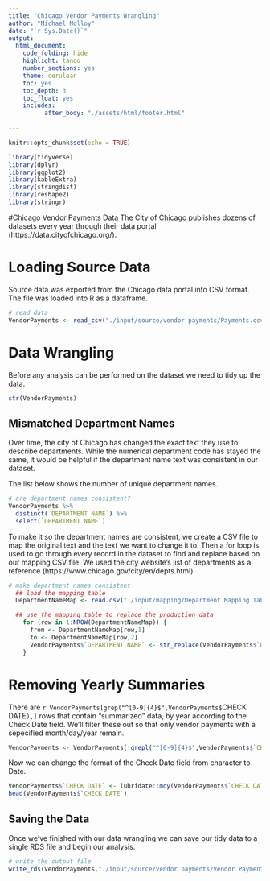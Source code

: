 ```yaml
---
title: "Chicago Vendor Payments Wrangling"
author: "Michael Molloy"
date: "`r Sys.Date()`"
output:
  html_document:
    code_folding: hide
    highlight: tango
    number_sections: yes
    theme: cerulean
    toc: yes
    toc_depth: 3
    toc_float: yes
    includes:
          after_body: "./assets/html/footer.html"
    
---
```


```r
knitr::opts_chunk$set(echo = TRUE)
```
```r
library(tidyverse)
library(dplyr)
library(ggplot2)
library(kableExtra)
library(stringdist)
library(reshape2)
library(stringr)
```
#Chicago Vendor Payments Data 
The City of Chicago publishes dozens of datasets every year through their data portal (https://data.cityofchicago.org/).

# Loading Source Data
Source data was exported from the Chicago data portal into CSV format. The file was loaded into R as a dataframe. 
```r
# read data
VendorPayments <- read_csv("./input/source/vendor payments/Payments.csv")
```

# Data Wrangling
Before any analysis can be performed on the dataset we need to tidy up the data. 

```r
str(VendorPayments)
```

## Mismatched Department Names
Over time, the city of Chicago has changed the exact text they use to describe departments.  While the numerical department code has stayed the same, it would be helpful if the department name text was consistent in our dataset. 

The list below shows the number of unique department names. 

```r
# are department names consistent?
VendorPayments %>% 
  distinct(`DEPARTMENT NAME`) %>% 
  select(`DEPARTMENT NAME`)
```

To make it so the department names are consistent, we create a CSV file to map the original text and the text we want to change it to. Then a for loop is used to go through every record in the dataset to find and replace based on our mapping CSV file.  We used the city website's list of departments as a reference (https://www.chicago.gov/city/en/depts.html)

```r
# make department names consistent
  ## load the mapping table
  DepartmentNameMap <- read.csv("./input/mapping/Department Mapping Table.csv",stringsAsFactors = F)

  ## use the mapping table to replace the production data
    for (row in 1:NROW(DepartmentNameMap)) {
      from <- DepartmentNameMap[row,1]
      to <- DepartmentNameMap[row,2]
      VendorPayments$`DEPARTMENT NAME` <- str_replace(VendorPayments$`DEPARTMENT NAME`,from,to)
    }
```

# Removing Yearly Summaries
There are `r VendorPayments[grep("^[0-9]{4}$",VendorPayments$`CHECK DATE`),]` rows that contain "summarized" data, by year according to the Check Date field. We'll filter these out so that only vendor payments with a sepecified month/day/year remain.

```r
VendorPayments <- VendorPayments[!grepl("^[0-9]{4}$",VendorPayments$`CHECK DATE`),]
```

Now we can change the format of the Check Date field from character to Date.

```r
VendorPayments$`CHECK DATE` <- lubridate::mdy(VendorPayments$`CHECK DATE`)
head(VendorPayments$`CHECK DATE`)
```

## Saving the Data
Once we've finished with our data wrangling we can save our tidy data to a single RDS file and begin our analysis.

```r
# write the output file
write_rds(VendorPayments,"./input/source/vendor payments/Vendor Payments.Rds")
```